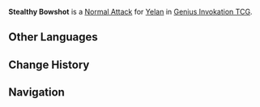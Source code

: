 {{About|the Character Card Skill for [[Genius Invokation TCG]]|the Playable Character Talent|Stealthy Bowshot}}
{{Genius Invokation TCG Skill Infobox
|title      = Stealthy Bowshot
|image      = Stealthy Bowshot Character Card Skill.png
|type       = Normal Attack
|character  = Yelan
|matching   = 1
|element    = Hydro
|unaligned  = 2
|effect     = Deals 2 {{Color|Physical DMG}}.
|order      = 1
}}
'''Stealthy Bowshot''' is a [[Character Card Normal Attack|Normal Attack]] for [[Yelan (Character Card)|Yelan]] in [[Genius Invokation TCG]].

==Other Languages==
{{Other Languages|Transclude=Stealthy Bowshot}}

==Change History==
{{Change History|4.3}}

==Navigation==
{{Genius Invokation TCG Skill Navbox|Yelan}}